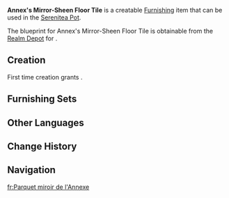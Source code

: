 {{Furnishing Infobox
|id             = 360205
|image          = Item Annex's Mirror-Sheen Floor Tile.png
|category       = Decoration
|subcategory    = Flooring
|quality        = 3
|adeptal_energy = 30
|description    = The standard floor tile of the Illusory Annex using construction materials derived from Tearstone, made using selected underwater stones and fine beach sand. It is especially clean and bright, and from a certain angle, it almost seems to gleam like a mirror.<br>It is said that if you were to tread on such flooring with footwear without friction, you might even feel, for a few minutes, the feeling of dancing alongside the Icewind Suite. Unfortunately, such dances are rarely a thing dancers can control, so it would be best to watch one's step and personal safety.
|blueprint      = Realm Depot
}}
'''Annex's Mirror-Sheen Floor Tile''' is a creatable [[Furnishing]] item that can be used in the [[Serenitea Pot]].

The blueprint for Annex's Mirror-Sheen Floor Tile is obtainable from the [[Realm Depot]] for {{Item|Realm Currency|24|x=160}}.

==Creation==
First time creation grants {{Item|Trust|24|x=60}}.
{{Recipe
|type = Creation
|time = 14h
|Iron Chunk = 6
|White Iron Chunk = 6
|sort = Iron Chunk;White Iron Chunk
}}

==Furnishing Sets==
{{Craft Usage|type=Furnishing Set}}

==Other Languages==
{{Other Languages
|en      = Annex's Mirror-Sheen Floor Tile
|zhs     = 「别宫的如镜地砖」
|zhs_rm  = 
|zht     = 「別宮的如鏡地磚」
|zht_rm  = 
|zh_tl   = 
|ja      = 「小宮殿の鏡面タイル」
|ja_rm   = "Shoukyuuden no Kyoumen Tairu"
|ja_tl   = 
|ko      = 「별궁의 거울 같은 타일」
|ko_rm   = 
|ko_tl   = 
|es      = Azulejo con efecto espejo del Palacete fantástico
|es_tl   = Fantastic Mansion Mirror Effect Tile
|fr      = Parquet miroir de l'Annexe
|fr_tl   = Annex's Mirror-Sheen Parquet
|ru      = Зеркальная дворцовая плитка
|ru_tl   = 
|th      = "กระเบื้องใสดั่งกระจกของวิหาร"
|th_rm   = 
|th_tl   = 
|vi      = Gạch Lát Nền Biệt Thự Sáng Bóng
|vi_tl   = 
|de      = „Spiegelklare Bodenfliesen des äußeren Palasts“
|de_tl   = "Mirror-Clear Floor Tiles of the Outer Palace"
|id      = Ubin Sekilat Cermin di Istana
|id_tl   = Shiny Floor Tile Like a Mirror in the Castle
|pt      = Pisos de Azulejo com Superfície Espelhada do Anexo
|pt_tl   = 
|tr      = Ek Binanın Ayna Benzeri Zemin Döşemesi
|tr_tl   = 
|it      = Pavimento a specchio della dépendance
|it_tl   = 
}}

==Change History==
{{Change History|4.3}}

==Navigation==
{{Furnishing Navbox|interior}}

[[fr:Parquet miroir de l'Annexe]]